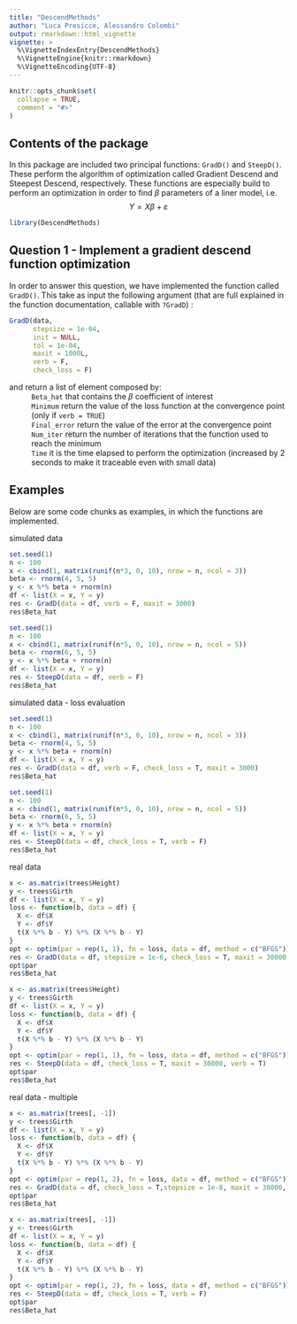 ```yaml
---
title: "DescendMethods"
author: "Luca Presicce, Alessandro Colombi"
output: rmarkdown::html_vignette
vignette: >
  %\VignetteIndexEntry{DescendMethods}
  %\VignetteEngine{knitr::rmarkdown}
  %\VignetteEncoding{UTF-8}
---
```


```r
knitr::opts_chunk$set(
  collapse = TRUE,
  comment = "#>"
)
```

## Contents of the package

In this package are included two principal functions: `GradD()` and `SteepD()`. These perform the algorithm of optimization called Gradient Descend and Steepest Descend, respectively. These functions are especially build to perform an optimization in order to find $\beta$ parameters of a liner model, i.e. 
$$
Y=X\beta + \varepsilon
$$

```r
library(DescendMethods)
```

## Question 1 - Implement a gradient descend function optimization

In order to answer this question, we have implemented the function called `GradD()`. This take as input the following argument (that are full explained in the function documentation, callable with `?GradD`) :
```r
GradD(data,
      stepsize = 1e-04,
      init = NULL,
      tol = 1e-04,
      maxit = 1000L,
      verb = F,
      check_loss = F)
```

and return a list of element composed by: 
  : `Beta_hat` that contains the $\beta$ coefficient of interest
  : `Minimum` return the value of the loss function at the convergence point (only     if `verb = TRUE`)
  : `Final_error` return the value of the error at the convergence point
  : `Num_iter` return the number of iterations that the function used to reach the     minimum
  : `Time` it is the time elapsed to perform the optimization (increased by 2         seconds to make it traceable even with small data)

## Examples 

Below are some code chunks as examples, in which the functions are implemented.

simulated data
```r
set.seed(1)
n <- 100
x <- cbind(1, matrix(runif(n*3, 0, 10), nrow = n, ncol = 3))
beta <- rnorm(4, 5, 5)
y <- x %*% beta + rnorm(n)
df <- list(X = x, Y = y)
res <- GradD(data = df, verb = F, maxit = 3000)
res$Beta_hat
```

```r
set.seed(1)
n <- 100
x <- cbind(1, matrix(runif(n*5, 0, 10), nrow = n, ncol = 5))
beta <- rnorm(6, 5, 5)
y <- x %*% beta + rnorm(n)
df <- list(X = x, Y = y)
res <- SteepD(data = df, verb = F)
res$Beta_hat
```



simulated data - loss evaluation
```r
set.seed(1)
n <- 100
x <- cbind(1, matrix(runif(n*3, 0, 10), nrow = n, ncol = 3))
beta <- rnorm(4, 5, 5)
y <- x %*% beta + rnorm(n)
df <- list(X = x, Y = y)
res <- GradD(data = df, verb = F, check_loss = T, maxit = 3000)
res$Beta_hat
```

```r
set.seed(1)
n <- 100
x <- cbind(1, matrix(runif(n*5, 0, 10), nrow = n, ncol = 5))
beta <- rnorm(6, 5, 5)
y <- x %*% beta + rnorm(n)
df <- list(X = x, Y = y)
res <- SteepD(data = df, check_loss = T, verb = F)
res$Beta_hat
```



real data
```r
x <- as.matrix(trees$Height)
y <- trees$Girth
df <- list(X = x, Y = y)
loss <- function(b, data = df) {
  X <- df$X
  Y <- df$Y
  t(X %*% b - Y) %*% (X %*% b - Y)
}
opt <- optim(par = rep(1, 1), fn = loss, data = df, method = c("BFGS"))
res <- GradD(data = df, stepsize = 1e-6, check_loss = T, maxit = 30000, verb = F)
opt$par
res$Beta_hat
```

```r
x <- as.matrix(trees$Height)
y <- trees$Girth
df <- list(X = x, Y = y)
loss <- function(b, data = df) {
  X <- df$X
  Y <- df$Y
  t(X %*% b - Y) %*% (X %*% b - Y)
}
opt <- optim(par = rep(1, 1), fn = loss, data = df, method = c("BFGS"))
res <- SteepD(data = df, check_loss = T, maxit = 30000, verb = T)
opt$par
res$Beta_hat
```



real data - multiple
```r
x <- as.matrix(trees[, -1])
y <- trees$Girth
df <- list(X = x, Y = y)
loss <- function(b, data = df) {
  X <- df$X
  Y <- df$Y
  t(X %*% b - Y) %*% (X %*% b - Y)
}
opt <- optim(par = rep(1, 2), fn = loss, data = df, method = c("BFGS"))
res <- GradD(data = df, check_loss = T,stepsize = 1e-8, maxit = 30000, verb = F)
opt$par
res$Beta_hat
```

```r
x <- as.matrix(trees[, -1])
y <- trees$Girth
df <- list(X = x, Y = y)
loss <- function(b, data = df) {
  X <- df$X
  Y <- df$Y
  t(X %*% b - Y) %*% (X %*% b - Y)
}
opt <- optim(par = rep(1, 2), fn = loss, data = df, method = c("BFGS"))
res <- SteepD(data = df, check_loss = T, verb = F)
opt$par
res$Beta_hat
```

